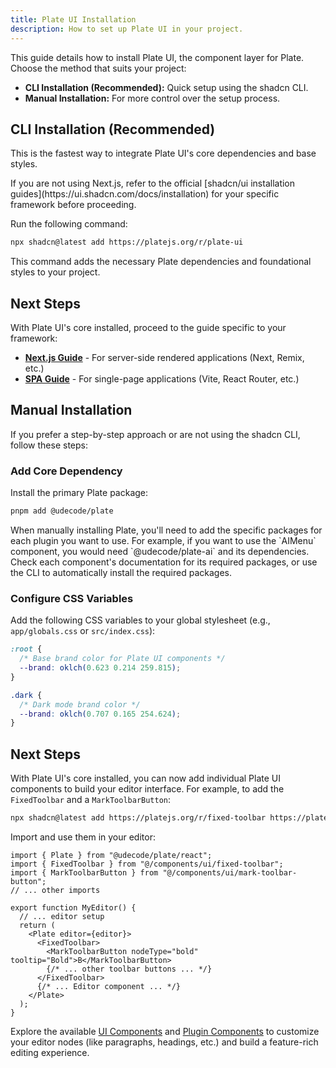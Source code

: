 ```yaml
---
title: Plate UI Installation
description: How to set up Plate UI in your project.
---
```


This guide details how to install Plate UI, the component layer for Plate. Choose the method that suits your project:

*   **CLI Installation (Recommended):** Quick setup using the shadcn CLI.
*   **Manual Installation:** For more control over the setup process.

## CLI Installation (Recommended)

This is the fastest way to integrate Plate UI's core dependencies and base styles.

<Callout type="info">
  If you are not using Next.js, refer to the official [shadcn/ui installation guides](https://ui.shadcn.com/docs/installation) for your specific framework before proceeding.
</Callout>

Run the following command:

```bash
npx shadcn@latest add https://platejs.org/r/plate-ui
```

This command adds the necessary Plate dependencies and foundational styles to your project.

## Next Steps

With Plate UI's core installed, proceed to the guide specific to your framework:

*   **[Next.js Guide](./next)** - For server-side rendered applications (Next, Remix, etc.)
*   **[SPA Guide](./spa)** - For single-page applications (Vite, React Router, etc.)

## Manual Installation

If you prefer a step-by-step approach or are not using the shadcn CLI, follow these steps:

<Steps>

### Add Core Dependency

Install the primary Plate package:

```bash
pnpm add @udecode/plate
```

<Callout type="note" title="Plugin Dependencies">
  When manually installing Plate, you'll need to add the specific packages for each plugin you want to use. For example, if you want to use the `AIMenu` component, you would need `@udecode/plate-ai` and its dependencies. Check each component's documentation for its required packages, or use the CLI to automatically install the required packages.
</Callout>

### Configure CSS Variables

Add the following CSS variables to your global stylesheet (e.g., `app/globals.css` or `src/index.css`):

```css title="app/globals.css"
:root {
  /* Base brand color for Plate UI components */
  --brand: oklch(0.623 0.214 259.815);
}

.dark {
  /* Dark mode brand color */
  --brand: oklch(0.707 0.165 254.624);
}
```

</Steps>

## Next Steps

With Plate UI's core installed, you can now add individual Plate UI components to build your editor interface. For example, to add the `FixedToolbar` and a `MarkToolbarButton`:

```bash
npx shadcn@latest add https://platejs.org/r/fixed-toolbar https://platejs.org/r/mark-toolbar-button
```

Import and use them in your editor:

```tsx showLineNumbers title="components/editor.tsx"
import { Plate } from "@udecode/plate/react";
import { FixedToolbar } from "@/components/ui/fixed-toolbar";
import { MarkToolbarButton } from "@/components/ui/mark-toolbar-button";
// ... other imports

export function MyEditor() {
  // ... editor setup
  return (
    <Plate editor={editor}>
      <FixedToolbar>
        <MarkToolbarButton nodeType="bold" tooltip="Bold">B</MarkToolbarButton>
        {/* ... other toolbar buttons ... */}
      </FixedToolbar>
      {/* ... Editor component ... */}
    </Plate>
  );
}
```

Explore the available [UI Components](/docs/components) and [Plugin Components](/docs/plugin-components) to customize your editor nodes (like paragraphs, headings, etc.) and build a feature-rich editing experience.

